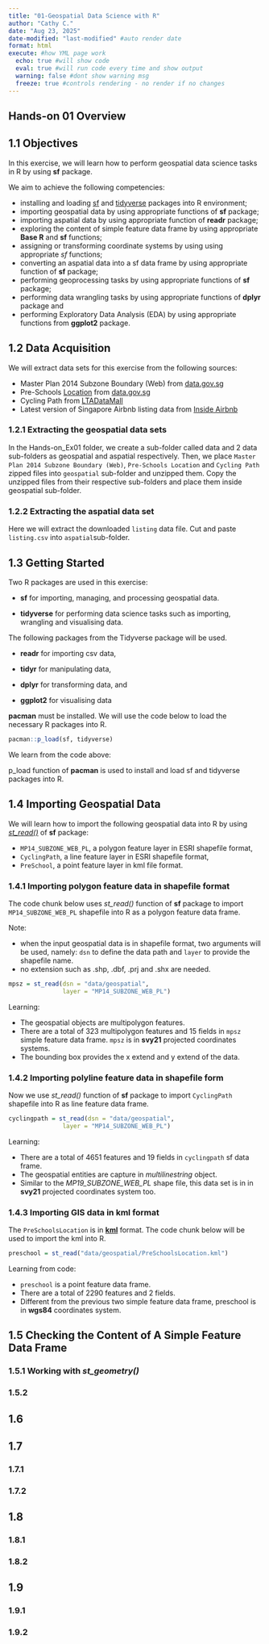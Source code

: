 ```yaml
---
title: "01-Geospatial Data Science with R"
author: "Cathy C."
date: "Aug 23, 2025"
date-modified: "last-modified" #auto render date
format: html
execute: #how YML page work
  echo: true #will show code
  eval: true #will run code every time and show output
  warning: false #dont show warning msg
  freeze: true #controls rendering - no render if no changes
---
```


## Hands-on 01 Overview

## 1.1 Objectives

In this exercise, we will learn how to perform geospatial data science tasks in R by using **sf** package.

We aim to achieve the following competencies:

-   installing and loading [sf](https://r-spatial.github.io/sf/) and [tidyverse](https://www.tidyverse.org/) packages into R environment;
-   importing geospatial data by using appropriate functions of **sf** package;
-   importing aspatial data by using appropriate function of **readr** package;
-   exploring the content of simple feature data frame by using appropriate **Base R** and **sf** functions;
-   assigning or transforming coordinate systems by using using appropriate *sf* functions;
-   converting an aspatial data into a sf data frame by using appropriate function of **sf** package;
-   performing geoprocessing tasks by using appropriate functions of **sf** package;
-   performing data wrangling tasks by using appropriate functions of **dplyr** package and
-   performing Exploratory Data Analysis (EDA) by using appropriate functions from **ggplot2** package.

## 1.2 Data Acquisition

We will extract data sets for this exercise from the following sources:

-   Master Plan 2014 Subzone Boundary (Web) from [data.gov.sg](https://data.gov.sg/)
-   Pre-Schools [Location](https://data.gov.sg/datasets?query=preschool&resultId=d_61eefab99958fd70e6aab17320a71f1c&page=1) from [data.gov.sg](https://data.gov.sg/)
-   Cycling Path from [LTADataMall](https://www.mytransport.sg/content/mytransport/home/dataMall.html)
-   Latest version of Singapore Airbnb listing data from [Inside Airbnb](http://insideairbnb.com/get-the-data.html)

### 1.2.1 Extracting the geospatial data sets

In the Hands-on_Ex01 folder, we create a sub-folder called data and 2 data sub-folders as geospatial and aspatial respectively. Then, we place `Master Plan 2014 Subzone Boundary (Web)`, `Pre-Schools Location` and `Cycling Path` zipped files into `geospatial` sub-folder and unzipped them. Copy the unzipped files from their respective sub-folders and place them inside geospatial sub-folder.

### 1.2.2 Extracting the aspatial data set

Here we will extract the downloaded `listing` data file. Cut and paste `listing.csv` into `aspatial`sub-folder.

## 1.3 Getting Started

Two R packages are used in this exercise:

-   **sf** for importing, managing, and processing geospatial data.

-   **tidyverse** for performing data science tasks such as importing, wrangling and visualising data.

The following packages from the Tidyverse package will be used.

-   **readr** for importing csv data,

-   **tidyr** for manipulating data,

-   **dplyr** for transforming data, and

-   **ggplot2** for visualising data

**pacman** must be installed. We will use the code below to load the necessary R packages into R.

```r
pacman::p_load(sf, tidyverse)
```

We learn from the code above:

p_load function of **pacman** is used to install and load sf and tidyverse packages into R.

## 1.4 Importing Geospatial Data

We will learn how to import the following geospatial data into R by using [*st_read()*](https://r-spatial.github.io/sf/reference/st_read.html) of **sf** package:

-   `MP14_SUBZONE_WEB_PL`, a polygon feature layer in ESRI shapefile format,
-   `CyclingPath`, a line feature layer in ESRI shapefile format,
-   `PreSchool`, a point feature layer in kml file format.

### 1.4.1 Importing polygon feature data in shapefile format

The code chunk below uses *st_read()* function of **sf** package to import `MP14_SUBZONE_WEB_PL` shapefile into R as a polygon feature data frame.

Note:

-   when the input geospatial data is in shapefile format, two arguments will be used, namely: `dsn` to define the data path and `layer` to provide the shapefile name.
-   no extension such as .shp, .dbf, .prj and .shx are needed.

```r
mpsz = st_read(dsn = "data/geospatial",
               layer = "MP14_SUBZONE_WEB_PL")
```

Learning:

-   The geospatial objects are multipolygon features.
-   There are a total of 323 multipolygon features and 15 fields in `mpsz` simple feature data frame. `mpsz` is in **svy21** projected coordinates systems.
-   The bounding box provides the x extend and y extend of the data.

### 1.4.2 Importing polyline feature data in shapefile form

Now we use *st_read()* function of **sf** package to import `CyclingPath` shapefile into R as line feature data frame.

```r
cyclingpath = st_read(dsn = "data/geospatial",
               layer = "MP14_SUBZONE_WEB_PL")
```

Learning:

-   There are a total of 4651 features and 19 fields in `cyclingpath` sf data frame.
-   The geospatial entities are capture in *multilinestring* object.
-   Similar to the *MP19_SUBZONE_WEB_PL* shape file, this data set is in in **svy21** projected coordinates system too.

### 1.4.3 Importing GIS data in kml format

The `PreSchoolsLocation` is in [**kml**](https://en.wikipedia.org/wiki/Keyhole_Markup_Language) format. The code chunk below will be used to import the kml into R.

```r
preschool = st_read("data/geospatial/PreSchoolsLocation.kml")
```

Learning from code:

-   `preschool` is a point feature data frame.
-   There are a total of 2290 features and 2 fields.
-   Different from the previous two simple feature data frame, preschool is in **wgs84** coordinates system.

## 1.5 Checking the Content of A Simple Feature Data Frame

### 1.5.1 **Working with *st_geometry()***

### 1.5.2

## 1.6

## 1.7

### 1.7.1

### 1.7.2

## 1.8

### 1.8.1

### 1.8.2

## 1.9

### 1.9.1

### 1.9.2
